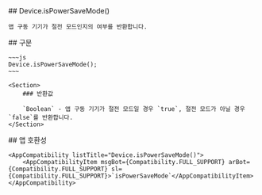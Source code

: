 
<Section>
    ## Device.isPowerSaveMode()

    앱 구동 기기가 절전 모드인지의 여부를 반환합니다.
</Section>
<Section>
    ## 구문

    ~~~js
    Device.isPowerSaveMode();
    ~~~

    <Section>
        ### 반환값

        `Boolean` - 앱 구동 기기가 절전 모드일 경우 `true`, 절전 모드가 아닐 경우 `false`를 반환합니다.
    </Section>
</Section>
<Section>
    ## 앱 호환성

    <AppCompatibility listTitle="Device.isPowerSaveMode()">
        <AppCompatibilityItem msgBot={Compatibility.FULL_SUPPORT} arBot={Compatibility.FULL_SUPPORT} sl={Compatibility.FULL_SUPPORT}>`isPowerSaveMode`</AppCompatibilityItem>
    </AppCompatibility>
</Section>